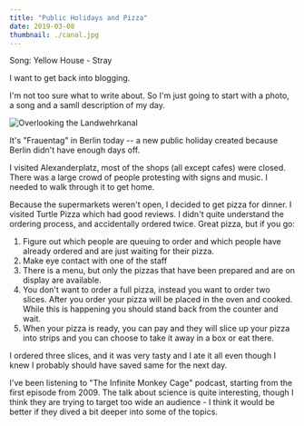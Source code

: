 ```yaml
---
title: "Public Holidays and Pizza"
date: 2019-03-08
thumbnail: ./canal.jpg
---
```


Song: Yellow House - Stray

I want to get back into blogging.

I'm not too sure what to write about. So I'm just going to start with a photo,
a song and a samll description of my day.

![Overlooking the Landwehrkanal](./canal.jpg)

It's "Frauentag" in Berlin today -- a new public holiday created because 
Berlin didn't have enough days off.

I visited Alexanderplatz, most of the shops (all except cafes) were closed.
There was a large crowd of people protesting with signs and music. I
needed to walk through it to get home.

Because the supermarkets weren't open, I decided to get pizza for dinner. I
visited Turtle Pizza which had good reviews. I didn't quite understand the
ordering process, and accidentally ordered twice. Great pizza, but if you go:

1. Figure out which people are queuing to order and which people have already
   ordered and are just waiting for their pizza.
2. Make eye contact with one of the staff
3. There is a menu, but only the pizzas that have been prepared and are on
   display are available.
4. You don't want to order a full pizza, instead you want to order two slices.
   After you order your pizza will be placed in the oven and cooked. While this
   is happening you should stand back from the counter and wait.
5. When your pizza is ready, you can pay and they will slice up your pizza into
   strips and you can choose to take it away in a box or eat there. 

I ordered three slices, and it was very tasty and I ate it all even though I
knew I probably should have saved same for the next day.

I've been listening to "The Infinite Monkey Cage" podcast, starting from the
first episode from 2009. The talk about science is quite interesting, though I
think they are trying to target too wide an audience - I think it would be
better if they dived a bit deeper into some of the topics.
